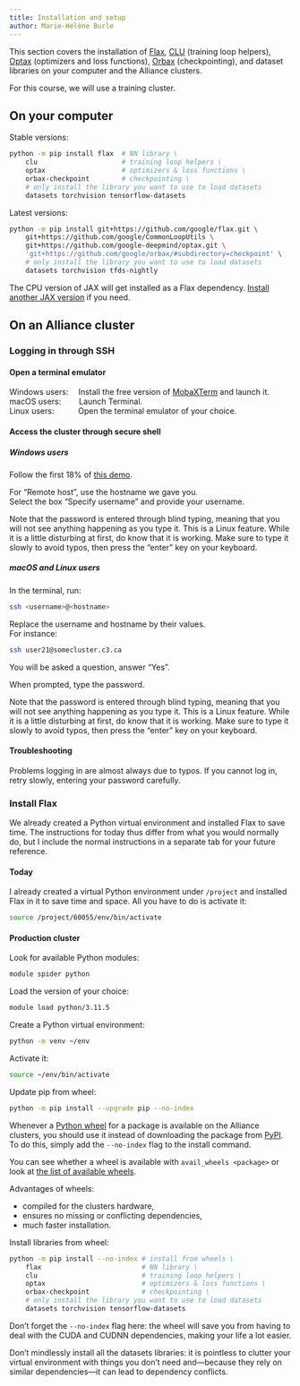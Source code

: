 ```yaml
---
title: Installation and setup
author: Marie-Hélène Burle
---
```


:::{.def}

This section covers the installation of [Flax](https://github.com/google/flax), [CLU](https://github.com/google/CommonLoopUtils?tab=readme-ov-file) (training loop helpers), [Optax](https://github.com/google-deepmind/optax) (optimizers and loss functions), [Orbax](https://github.com/google/orbax) (checkpointing), and dataset libraries on your computer and the Alliance clusters.

For this course, we will use a training cluster.

:::

## On your computer

Stable versions:

```.bash
python -m pip install flax  # NN library \
	clu				        # training loop helpers \
	optax                   # optimizers & loss functions \
	orbax-checkpoint        # checkpointing \
	# only install the library you want to use to load datasets
	datasets torchvision tensorflow-datasets
```

Latest versions:

```.bash
python -m pip install git+https://github.com/google/flax.git \
    git+https://github.com/google/CommonLoopUtils \
    git+https://github.com/google-deepmind/optax.git \
    'git+https://github.com/google/orbax/#subdirectory=checkpoint' \
    # only install the library you want to use to load datasets
    datasets torchvision tfds-nightly
```

The CPU version of JAX will get installed as a Flax dependency. [Install another JAX version](https://jax.readthedocs.io/en/latest/installation.html) if you need.

## On an Alliance cluster

### Logging in through SSH

#### Open a terminal emulator

Windows users: &emsp;Install the free version of [MobaXTerm](https://mobaxterm.mobatek.net/download.html) and launch it. \
macOS users: &emsp;&emsp;Launch Terminal. \
Linux users: &emsp;&emsp;&ensp;&nbsp;Open the terminal emulator of your choice.

#### Access the cluster through secure shell

##### Windows users

Follow the first 18% of [this demo](https://mobaxterm.mobatek.net/demo.html).

For "Remote host", use the hostname we gave you. \
Select the box "Specify username" and provide your username.

:::{.note}

Note that the password is entered through blind typing, meaning that you will not see anything happening as you type it. This is a Linux feature. While it is a little disturbing at first, do know that it is working. Make sure to type it slowly to avoid typos, then press the "enter" key on your keyboard.

:::

##### macOS and Linux users

In the terminal, run:

```.bash
ssh <username>@<hostname>
```

:::{.note}

Replace the username and hostname by their values.<br>
For instance:

```.bash
ssh user21@somecluster.c3.ca
```

:::

You will be asked a question, answer "Yes".

When prompted, type the password.

:::{.note}

Note that the password is entered through blind typing, meaning that you will not see anything happening as you type it. This is a Linux feature. While it is a little disturbing at first, do know that it is working. Make sure to type it slowly to avoid typos, then press the "enter" key on your keyboard.

:::

#### Troubleshooting

Problems logging in are almost always due to typos. If you cannot log in, retry slowly, entering your password carefully.

### Install Flax

:::{.note}

We already created a Python virtual environment and installed Flax to save time. The instructions for today thus differ from what you would normally do, but I include the normal instructions in a separate tab for your future reference.

:::

::: {.panel-tabset}

#### Today

I already created a virtual Python environment under `/project` and installed Flax in it to save time and space. All you have to do is activate it:

```.bash
source /project/60055/env/bin/activate
```

#### Production cluster

Look for available Python modules:

```.bash
module spider python
```

Load the version of your choice:

```.bash
module load python/3.11.5
```

Create a Python virtual environment:

```.bash
python -m venv ~/env
```

Activate it:

```.bash
source ~/env/bin/activate
```

Update pip from wheel:

```.bash
python -m pip install --upgrade pip --no-index
```

:::{.note}

Whenever a [Python wheel](https://pythonwheels.com/) for a package is available on the Alliance clusters, you should use it instead of downloading the package from [PyPI](https://pypi.org/). To do this, simply add the `--no-index` flag to the install command.

You can see whether a wheel is available with `avail_wheels <package>` or look at [the list of available wheels](https://docs.alliancecan.ca/wiki/Available_Python_wheels).

Advantages of wheels:

- compiled for the clusters hardware,
- ensures no missing or conflicting dependencies,
- much faster installation.

:::

Install libraries from wheel:

```.bash
python -m pip install --no-index # install from wheels \
	flax                         # NN library \
	clu				             # training loop helpers \
	optax                        # optimizers & loss functions \
	orbax-checkpoint             # checkpointing \
	# only install the library you want to use to load datasets
	datasets torchvision tensorflow-datasets
```

:::{.note}

Don't forget the `--no-index` flag here: the wheel will save you from having to deal with the CUDA and CUDNN dependencies, making your life a lot easier.

:::

:::{.note}

Don't mindlessly install all the datasets libraries: it is pointless to clutter your virtual environment with things you don't need and—because they rely on similar dependencies—it can lead to dependency conflicts.

:::

:::
